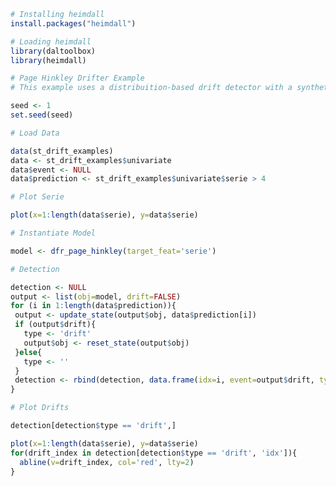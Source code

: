 ```r
# Installing heimdall
install.packages("heimdall")
```

```r
# Loading heimdall
library(daltoolbox)
library(heimdall) 
```

```r
# Page Hinkley Drifter Example
# This example uses a distribuition-based drift detector with a synthetic variable.

seed <- 1
set.seed(seed)
```


```r
# Load Data

data(st_drift_examples)
data <- st_drift_examples$univariate
data$event <- NULL
data$prediction <- st_drift_examples$univariate$serie > 4
```

```r
# Plot Serie

plot(x=1:length(data$serie), y=data$serie)
```

```r
# Instantiate Model

model <- dfr_page_hinkley(target_feat='serie')
```

```r
# Detection

detection <- NULL
output <- list(obj=model, drift=FALSE)
for (i in 1:length(data$prediction)){
 output <- update_state(output$obj, data$prediction[i])
 if (output$drift){
   type <- 'drift'
   output$obj <- reset_state(output$obj)
 }else{
   type <- ''
 }
 detection <- rbind(detection, data.frame(idx=i, event=output$drift, type=type))
}
```

```r
# Plot Drifts

detection[detection$type == 'drift',]
```

```r
plot(x=1:length(data$serie), y=data$serie)
for(drift_index in detection[detection$type == 'drift', 'idx']){
  abline(v=drift_index, col='red', lty=2)
}
```

